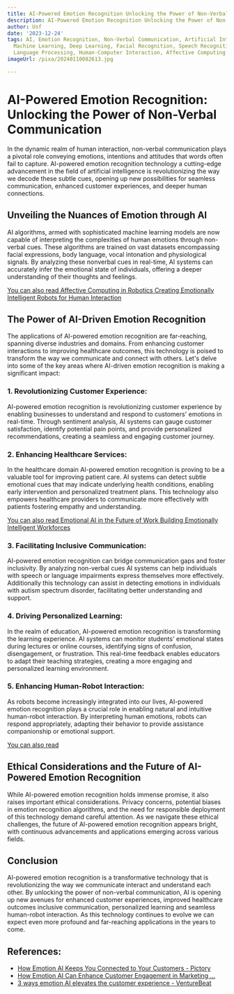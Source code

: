 ```yaml
---
title: AI-Powered Emotion Recognition Unlocking the Power of Non-Verbal Communication
description: AI-Powered Emotion Recognition Unlocking the Power of Non-Verbal Communication
author: Usf
date: '2023-12-24'
tags: AI, Emotion Recognition, Non-Verbal Communication, Artificial Intelligence,
  Machine Learning, Deep Learning, Facial Recognition, Speech Recognition, Natural
  Language Processing, Human-Computer Interaction, Affective Computing
imageUrl: /pixa/20240110082613.jpg

---
```

# AI-Powered Emotion Recognition: Unlocking the Power of Non-Verbal Communication

In the dynamic realm of human interaction, non-verbal communication plays a pivotal role  conveying emotions, intentions and attitudes that words often fail to capture. AI-powered emotion recognition technology a  cutting-edge  advancement in the field of artificial intelligence is revolutionizing the way we  decode these subtle cues,  opening up new possibilities for seamless communication, enhanced customer experiences, and  deeper human connections.

## Unveiling the Nuances of Emotion through AI

AI  algorithms, armed  with sophisticated machine learning models are now capable of interpreting the complexities of human emotions through non-verbal cues. These algorithms  are trained on vast datasets encompassing facial expressions, body language, vocal intonation and  physiological signals. By analyzing these nonverbal cues in  real-time, AI systems can accurately infer the emotional state  of  individuals, offering a deeper understanding of their thoughts and feelings.

[You can also read Affective  Computing  in Robotics Creating Emotionally Intelligent  Robots for Human Interaction](Affective%20Computing%20in%20Robotics%20Creating%20Emotionally%20Intelligent%20Robots%20for%20Human%20Interaction)


## The  Power of AI-Driven Emotion Recognition

The  applications of AI-powered emotion  recognition  are  far-reaching, spanning diverse industries and domains. From enhancing customer interactions to  improving healthcare outcomes, this technology is poised to transform the  way we communicate and connect with others. Let's delve into some of the key areas where AI-driven emotion recognition is making a  significant impact:

### 1. Revolutionizing Customer Experience:

AI-powered emotion recognition  is revolutionizing customer experience by enabling businesses to understand and respond to customers' emotions in real-time. Through sentiment  analysis, AI systems can gauge customer satisfaction, identify potential pain points, and provide personalized recommendations, creating  a seamless and engaging customer journey.

### 2. Enhancing Healthcare Services:

In the healthcare domain AI-powered emotion recognition is proving to be a valuable tool for improving  patient care. AI systems can detect subtle  emotional cues that  may indicate  underlying health conditions,  enabling early intervention  and personalized treatment plans. This technology also empowers healthcare providers to communicate more effectively with  patients  fostering empathy and understanding.

[You can also read Emotional AI in the Future of Work Building Emotionally Intelligent Workforces](Emotional%20AI%20in%20the%20Future%20of%20Work%20Building%20Emotionally%20Intelligent%20Workforces)


### 3. Facilitating Inclusive Communication:

AI-powered emotion recognition can bridge communication gaps and foster inclusivity.  By analyzing non-verbal cues AI systems can help individuals with speech or language impairments express themselves more effectively.  Additionally this technology can assist in detecting emotions in individuals with autism spectrum disorder, facilitating better understanding and support.

### 4. Driving Personalized Learning:

In the realm  of education,  AI-powered emotion recognition is transforming the learning experience. AI systems can monitor students'  emotional states during lectures or  online courses, identifying signs of confusion, disengagement, or frustration. This  real-time feedback enables educators to adapt their teaching strategies, creating a more engaging  and personalized learning environment.

### 5. Enhancing Human-Robot Interaction:

As robots become increasingly integrated into our lives, AI-powered emotion recognition plays a crucial role in enabling natural and intuitive human-robot interaction. By  interpreting  human emotions, robots can respond appropriately, adapting their  behavior to provide assistance companionship or emotional support.

[You can also read  ]()


##  Ethical Considerations and the Future of AI-Powered Emotion Recognition

While AI-powered emotion recognition holds immense promise, it also raises  important ethical considerations. Privacy concerns, potential biases in emotion recognition algorithms, and the need for  responsible deployment of this technology demand careful attention. As we navigate these ethical  challenges, the  future of AI-powered emotion recognition appears bright, with continuous advancements and applications emerging across various fields.

##  Conclusion

AI-powered  emotion recognition is a transformative technology that is revolutionizing the way we communicate interact and understand each  other.  By unlocking the power of non-verbal communication, AI is  opening up  new avenues for enhanced customer experiences, improved healthcare  outcomes inclusive  communication, personalized learning and seamless human-robot interaction. As this technology continues to evolve we can expect even more profound and far-reaching applications in the years to come.

## References:
- [How Emotion AI Keeps You Connected to Your Customers - Pictory](https://pictory.ai/blog/how-emotion-ai-keeps-you-connected-to-your-customers)
- [How Emotion AI Can Enhance Customer Engagement in Marketing ...](https://www.linkedin.com/pulse/how-emotion-ai-can-enhance-customer-engagement-marketing-campaigns)
- [3 ways emotion AI elevates the customer experience - VentureBeat](https://venturebeat.com/ai/3-ways-emotion-ai-elevates-the-customer-experience/)

